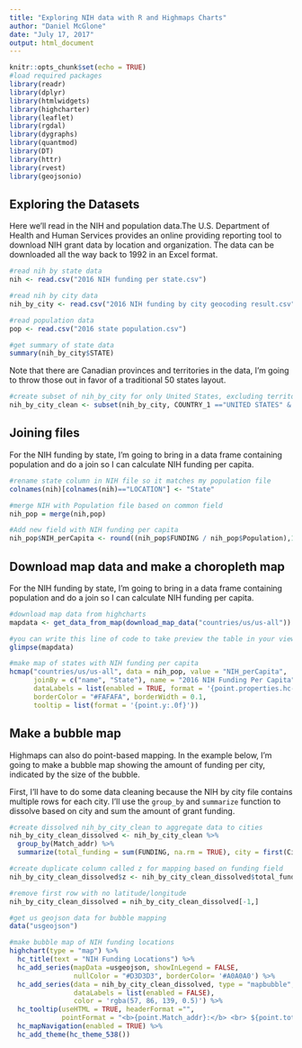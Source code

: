 ---
title: "Exploring NIH data with R and Highmaps Charts"
author: "Daniel McGlone"
date: "July 17, 2017"
output: html_document
---

```{r setup, include=FALSE}
knitr::opts_chunk$set(echo = TRUE)
#load required packages
library(readr)
library(dplyr)
library(htmlwidgets)
library(highcharter)
library(leaflet)
library(rgdal)
library(dygraphs)
library(quantmod)
library(DT)
library(httr)
library(rvest)
library(geojsonio)
```

## Exploring the Datasets

Here we'll read in the NIH and population data.The U.S. Department of Health and Human Services provides an online providing reporting tool to download NIH grant data by location and organization. The data can be downloaded all the way back to 1992 in an Excel format. 

```{r NIH data import}
#read nih by state data
nih <- read.csv("2016 NIH funding per state.csv")

#read nih by city data
nih_by_city <- read.csv("2016 NIH funding by city geocoding result.csv")

#read population data
pop <- read.csv("2016 state population.csv")

#get summary of state data
summary(nih_by_city$STATE)

```

Note that there are Canadian provinces and territories in the data, I'm going to throw those out in favor of a traditional 50 states layout.

```{r create subset}
#create subset of nih_by_city for only United States, excluding territories
nih_by_city_clean <- subset(nih_by_city, COUNTRY_1 =="UNITED STATES" & STATE != "AS" & STATE !=  "GU" & STATE != "VI" & STATE != "PR")
```

## Joining files

For the NIH funding by state, I'm going to bring in a data frame containing population and do a join so I can calculate NIH funding per capita.

```{r joining}
#rename state column in NIH file so it matches my population file
colnames(nih)[colnames(nih)=="LOCATION"] <- "State"

#merge NIH with Population file based on common field
nih_pop = merge(nih,pop)

#Add new field with NIH funding per capita
nih_pop$NIH_perCapita <- round((nih_pop$FUNDING / nih_pop$Population),1)
```

## Download map data and make a choropleth map

For the NIH funding by state, I'm going to bring in a data frame containing population and do a join so I can calculate NIH funding per capita.

```{r choropleth mapping}
#download map data from highcharts
mapdata <- get_data_from_map(download_map_data("countries/us/us-all"))

#you can write this line of code to take preview the table in your viewer pane
glimpse(mapdata)

#make map of states with NIH funding per capita
hcmap("countries/us/us-all", data = nih_pop, value = "NIH_perCapita",
      joinBy = c("name", "State"), name = "2016 NIH Funding Per Capita",
      dataLabels = list(enabled = TRUE, format = '{point.properties.hc-a2}'),
      borderColor = "#FAFAFA", borderWidth = 0.1,
      tooltip = list(format = '{point.y:.0f}'))
```

## Make a bubble map

Highmaps can also do point-based mapping. In the example below, I'm going to make a bubble map showing the amount of funding per city, indicated by the size of the bubble.

First, I'll have to do some data cleaning because the NIH by city file contains multiple rows for each city. I'll use the `group_by` and `summarize` function to dissolve based on city and sum the amount of grant funding.

```{r bubble mapping}

#create dissolved nih_by_city_clean to aggregate data to cities
nih_by_city_clean_dissolved <- nih_by_city_clean %>%
  group_by(Match_addr) %>%
  summarize(total_funding = sum(FUNDING, na.rm = TRUE), city = first(City), state = first(STATE), lat = first(lat), lon = first(lon))

#create duplicate column called z for mapping based on funding field
nih_by_city_clean_dissolved$z <- nih_by_city_clean_dissolved$total_funding

#remove first row with no latitude/longitude
nih_by_city_clean_dissolved = nih_by_city_clean_dissolved[-1,]

#get us geojson data for bubble mapping
data("usgeojson")

#make bubble map of NIH funding locations
highchart(type = "map") %>% 
  hc_title(text = "NIH Funding Locations") %>% 
  hc_add_series(mapData =usgeojson, showInLegend = FALSE,
                nullColor = "#D3D3D3", borderColor= '#A0A0A0') %>% 
  hc_add_series(data = nih_by_city_clean_dissolved, type = "mapbubble", name = "Funding Location",  minSize = 1, maxSize = 30, 
                dataLabels = list(enabled = FALSE),
                color = 'rgba(57, 86, 139, 0.5)') %>% 
  hc_tooltip(useHTML = TRUE, headerFormat ="", 
             pointFormat = "<b>{point.Match_addr}:</b> <br> ${point.total_funding:,.0f}") %>%
  hc_mapNavigation(enabled = TRUE) %>%
  hc_add_theme(hc_theme_538())
```

